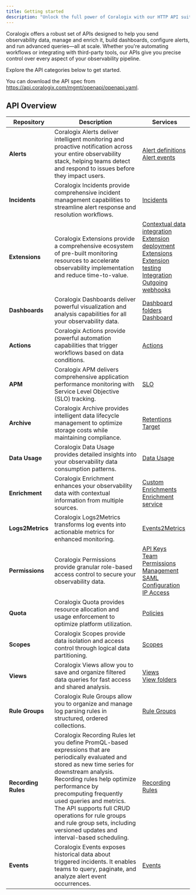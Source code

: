 ```yaml
---
title: Getting started
description: "Unlock the full power of Coralogix with our HTTP API suite"
---
```


Coralogix offers a robust set of APIs designed to help you send observability data, manage and enrich it, build dashboards, configure alerts, and run advanced queries—all at scale. Whether you're automating workflows or integrating with third-party tools, our APIs give you precise control over every aspect of your observability pipeline.

Explore the API categories below to get started.

You can download the API spec from https://api.coralogix.com/mgmt/openapi/openapi.yaml.

## API Overview

| Repository | Description | Services |
| --- | --- | --- |
| **Alerts** | Coralogix Alerts deliver intelligent monitoring and proactive notification across your entire observability stack, helping teams detect and respond to issues before they impact users. | [Alert definitions](https://docs.coralogix.com/api-reference/lts/alert-definitions-service/overview)<br /> [Alert events](https://docs.coralogix.com/api-reference/lts/alert-events-service/overview) |
| **Incidents** | Coralogix Incidents provide comprehensive incident management capabilities to streamline alert response and resolution workflows. |  [Incidents](https://docs.coralogix.com/api-reference/lts/incidents-service/overview) |
| **Extensions** | Coralogix Extensions provide a comprehensive ecosystem of pre-built monitoring resources to accelerate observability implementation and reduce time-to-value. |  [Contextual data integration](https://docs.coralogix.com/api-reference/lts/contextual-data-integration-service/overview)<br /> [Extension deployment](https://docs.coralogix.com/api-reference/lts/extension-deployment-service/overview)<br /> [Extensions](https://docs.coralogix.com/api-reference/lts/extension-service/overview)<br /> [Extension testing](https://docs.coralogix.com/api-reference/lts/extension-testing-service/overview)<br /> [Integration](https://docs.coralogix.com/api-reference/lts/integration-service/overview)<br /> [Outgoing webhooks](https://docs.coralogix.com/api-reference/lts/outgoing-webhooks-service/overview) |
| **Dashboards** | Coralogix Dashboards deliver powerful visualization and analysis capabilities for all your observability data. |  [Dashboard folders](https://docs.coralogix.com/api-reference/lts/dashboard-folders-service/overview)<br /> [Dashboard](https://docs.coralogix.com/api-reference/lts/dashboard-service/overview) |
| **Actions** | Coralogix Actions provide powerful automation capabilities that trigger workflows based on data conditions. |  [Actions](https://docs.coralogix.com/api-reference/lts/actions-service/overview) |
| **APM** | Coralogix APM delivers comprehensive application performance monitoring with Service Level Objective (SLO) tracking. |  [SLO](https://docs.coralogix.com/api-reference/lts/slos-service/overview) |
| **Archive** | Coralogix Archive provides intelligent data lifecycle management to optimize storage costs while maintaining compliance. |  [Retentions](https://docs.coralogix.com/api-reference/lts/retentions-service/overview)<br /> [Target](https://docs.coralogix.com/api-reference/lts/target-service/overview) |
| **Data Usage** | Coralogix Data Usage provides detailed insights into your observability data consumption patterns. |  [Data Usage](https://docs.coralogix.com/api-reference/lts/data-usage-service/overview) |
| **Enrichment** | Coralogix Enrichment enhances your observability data with contextual information from multiple sources. |  [Custom Enrichments](https://docs.coralogix.com/api-reference/lts/custom-enrichments-service/overview)<br /> [Enrichment service](https://docs.coralogix.com/api-reference/lts/enrichments-service/overview) |
| **Logs2Metrics** | Coralogix Logs2Metrics transforms log events into actionable metrics for enhanced monitoring. |  [Events2Metrics](https://docs.coralogix.com/api-reference/lts/events2metrics-service/overview) |
| **Permissions** | Coralogix Permissions provide granular role-based access control to secure your observability data. |  [API Keys](https://docs.coralogix.com/api-reference/lts/api-keys-service/overview)<br /> [Team Permissions Management](https://docs.coralogix.com/api-reference/lts/team-permissions-management-service/overview)<br /> [SAML Configuration](https://docs.coralogix.com/api-reference/lts/saml-configuration-service/overview)<br /> [IP Access](https://docs.coralogix.com/api-reference/lts/ip-access-service/overview) |
| **Quota** | Coralogix Quota provides resource allocation and usage enforcement to optimize platform utilization. |  [Policies](https://docs.coralogix.com/api-reference/lts/policies-service/overview) |
| **Scopes** | Coralogix Scopes provide data isolation and access control through logical data partitioning. |  [Scopes](https://docs.coralogix.com/api-reference/lts/scopes-service/overview) |
| **Views** | Coralogix Views allow you to save and organize filtered data queries for fast access and shared analysis. |  [Views](https://docs.coralogix.com/api-reference/lts/views-service/list-views-service/overview)<br /> [View folders](https://docs.coralogix.com/api-reference/lts/folders-for-views-service/overview) |
| **Rule Groups** | Coralogix Rule Groups allow you to organize and manage log parsing rules in structured, ordered collections. |  [Rule Groups](https://docs.coralogix.com/api-reference/lts/rule-groups-service/overview) |
| **Recording Rules** | Coralogix Recording Rules let you define PromQL-based expressions that are periodically evaluated and stored as new time series for downstream analysis. Recording rules help optimize performance by precomputing frequently used queries and metrics. The API supports full CRUD operations for rule groups and rule group sets, including versioned updates and interval-based scheduling. |  [Recording Rules](https://docs.coralogix.com/api-reference/lts/recording-rules-service/overview) |
| **Events** | Coralogix Events exposes historical data about triggered incidents. It enables teams to query, paginate, and analyze alert event occurrences. | [Events](https://docs.coralogix.com/api-reference/lts/events-service/overview) |
